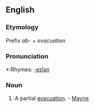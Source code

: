 ==English==

===Etymology===
Prefix ''ab-'' + ''evacuation''

===Pronunciation===
*:Rhymes: [[Rhymes:English:-eɪʃǝn|-eɪʃǝn]]

===Noun===
{{en-noun}}

# {{medicine}} A partial [[evacuation]]. - [[Mayne]]